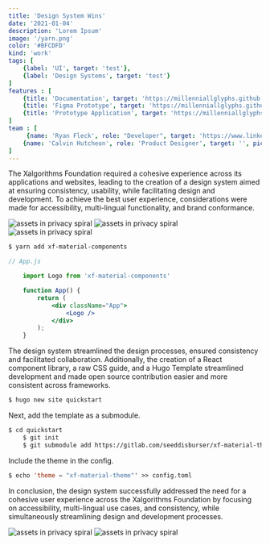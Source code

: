 ```yaml
---
title: 'Design System Wins'
date: '2021-01-04'
description: 'Lorem Ipsum'
image: '/yarn.png'
color: '#BFCDFD'
kind: 'work'
tags: [
    {label: 'UI', target: 'test'},
    {label: 'Design Systems', target: 'test'}
]
features : [
    {title: 'Documentation', target: 'https://millenniallglyphs.github.io/neighborhood-scale-software-patterns/'},
    {title: 'Figma Prototype', target: 'https://millenniallglyphs.github.io/neighborhood-scale-software-patterns/'},
    {title: 'Prototype Application', target: 'https://millenniallglyphs.github.io/neighborhood-scale-software-patterns/'},
]
team : [
     {name: 'Ryan Fleck', role: "Developer", target: 'https://www.linkedin.com/in/ryan-c-fleck/', pic: "/v2/creative/i-ryan.png"},
    {name: 'Calvin Hutcheon', role: 'Product Designer', target: '', pic: "/v2/creative/i-calvin.jpg"}
]
---
```


The Xalgorithms Foundation required a cohesive experience across its applications and websites, leading to the creation of a design system aimed at ensuring consistency, usability, while facilitating design and development. To achieve the best user experience, considerations were made for accessibility, multi-lingual functionality, and brand conformance. 

<img src="/v2/win/hero.png" alt="assets in privacy spiral"/>

<img src="/v2/win/icon.png" alt="assets in privacy spiral" className="mid"/>

<img src="/v2/win/components.png" alt="assets in privacy spiral" className="mid"/>

```cl
$ yarn add xf-material-components
```

```jsx
// App.js

    import Logo from 'xf-material-components'

    function App() {
        return (
            <div className="App">
                <Logo />
            </div>
        );
    }
```

<RandomLogo />

The design system streamlined the design processes, ensured consistency and facilitated collaboration. Additionally, the creation of a React component library, a raw CSS guide, and a Hugo Template streamlined development and made open source contribution easier and more consistent across frameworks. 

```cl
$ hugo new site quickstart
```

Next, add the template as a submodule.

```cl
$ cd quickstart
    $ git init
    $ git submodule add https://gitlab.com/seeddisburser/xf-material-theme.git
```

Include the theme in the config.

```cl
$ echo 'theme = "xf-material-theme"' >> config.toml
```

In conclusion, the design system successfully addressed the need for a cohesive user experience across the Xalgorithms Foundation by focusing on accessibility, multi-lingual use cases, and consistency, while simultaneously streamlining design and development processes.

<img src="/v2/win/inputs.png" alt="assets in privacy spiral" className="mid"/>

<img src="/v2/win/type-sytem.png" alt="assets in privacy spiral" className="mid"/>

 


